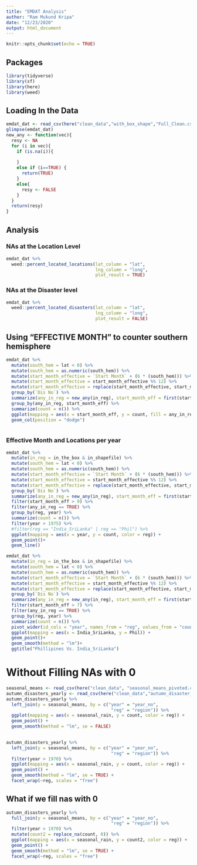 ```yaml
---
title: "EMDAT Analysis"
author: "Ram Mukund Kripa"
date: "12/23/2020"
output: html_document
---
```


```r
knitr::opts_chunk$set(echo = TRUE)
```

## Packages

```r
library(tidyverse)
library(sf)
library(here)
library(weed)
```

## Loading In the Data

```r

emdat_dat <- read_csv(here("clean_data","with_box_shape","Full_Clean.csv"))
glimpse(emdat_dat)
new_any <- function(vec){
  resy <- NA
  for (i in vec){
    if (is.na(i)){
      
    }
    else if (i==TRUE) {
      return(TRUE)
    }
    else{
      resy <- FALSE
    }
  }
  return(resy)
}
```

## Analysis

### NAs at the Location Level

```r

emdat_dat %>%
  weed::percent_located_locations(lat_column = "lat",
                                  lng_column = "long",
                                  plot_result = TRUE)

```

### NAs at the Disaster level

```r

emdat_dat %>%
  weed::percent_located_disasters(lat_column = "lat", 
                                  lng_column = "long",
                                  plot_result = FALSE)

```

## Using "EFFECTIVE MONTH" to counter southern hemisphere

```r
emdat_dat %>%
  mutate(south_hem = lat < 0) %>%
  mutate(south_hem = as.numeric(south_hem)) %>%
  mutate(start_month_effective = `Start Month` + (6 * (south_hem))) %>%
  mutate(start_month_effective = start_month_effective %% 12) %>%
  mutate(start_month_effective = replace(start_month_effective, start_month_effective == 0, 12)) %>%
  group_by(`Dis No`) %>%
  summarize(any_in_reg = new_any(in_reg), start_month_eff = first(start_month_effective)) %>%
  group_by(any_in_reg, start_month_eff) %>%
  summarize(count = n()) %>%
  ggplot(mapping = aes(x = start_month_eff, y = count, fill = any_in_reg))+
  geom_col(position = "dodge")
  
```
### Effective Month and Locations per year

```r
emdat_dat %>%
  mutate(in_reg = in_the_box & in_shapefile) %>%
  mutate(south_hem = lat < 0) %>%
  mutate(south_hem = as.numeric(south_hem)) %>%
  mutate(start_month_effective = `Start Month` + (6 * (south_hem))) %>%
  mutate(start_month_effective = start_month_effective %% 12) %>%
  mutate(start_month_effective = replace(start_month_effective, start_month_effective == 0, 12)) %>%
  group_by(`Dis No`) %>%
  summarize(any_in_reg = new_any(in_reg), start_month_eff = first(start_month_effective), year = first(Year), reg = first(region)) %>%
  filter(start_month_eff > 9) %>%
  filter(any_in_reg == TRUE) %>%
  group_by(reg, year) %>%
  summarize(count = n()) %>%
  filter(year > 1975) %>%
  #filter(reg == "India_SriLanka" | reg == "Phil") %>%
  ggplot(mapping = aes(x = year, y = count, color = reg)) +
  geom_point()+
  geom_line()
```

```r
emdat_dat %>%
  mutate(in_reg = in_the_box & in_shapefile) %>%
  mutate(south_hem = lat < 0) %>%
  mutate(south_hem = as.numeric(south_hem)) %>%
  mutate(start_month_effective = `Start Month` + (6 * (south_hem))) %>%
  mutate(start_month_effective = start_month_effective %% 12) %>%
  mutate(start_month_effective = replace(start_month_effective, start_month_effective == 0, 12)) %>%
  group_by(`Dis No`) %>%
  summarize(any_in_reg = new_any(in_reg), start_month_eff = first(start_month_effective), year = first(Year), reg = first(region)) %>%
  filter(start_month_eff > 7) %>%
  filter(any_in_reg == TRUE) %>%
  group_by(reg, year) %>%
  summarize(count = n()) %>%
  pivot_wider(id_cols = "year", names_from = "reg", values_from = "count") %>%
  ggplot(mapping = aes(x = India_SriLanka, y = Phil)) +
  geom_point()+
  geom_smooth(method = "lm")+
  ggtitle("Phillipines Vs. India_SriLanka")
```

# Without Filling NAs with 0

```r
seasonal_means <- read_csv(here("clean_data", "seasonal_means_pivoted.csv"))
autumn_disasters_yearly <- read_csv(here("clean_data","autumn_disaster_counts.csv"))
autumn_disasters_yearly %>%
  left_join(y = seasonal_means, by = c("year" = "year_no",
                                        "reg" = "region")) %>% 
  ggplot(mapping = aes(x = seasonal_rain, y = count, color = reg)) +
  geom_point() +
  geom_smooth(method = "lm", se = FALSE)
  

```

```r
autumn_disasters_yearly %>%
  left_join(y = seasonal_means, by = c("year" = "year_no",
                                        "reg" = "region")) %>% 
  filter(year > 1970) %>%
  ggplot(mapping = aes(x = seasonal_rain, y = count, color = reg)) +
  geom_point() +
  geom_smooth(method = "lm", se = TRUE) +
  facet_wrap(~reg, scales = "free")
```

## What if we fill nas with 0

```r
autumn_disasters_yearly %>%
  full_join(y = seasonal_means, by = c("year" = "year_no",
                                        "reg" = "region")) %>% 
  filter(year > 1970) %>%
  mutate(count2 = replace_na(count, 0)) %>%
  ggplot(mapping = aes(x = seasonal_rain, y = count2, color = reg)) +
  geom_point() +
  geom_smooth(method = "lm", se = TRUE) +
  facet_wrap(~reg, scales = "free")

```